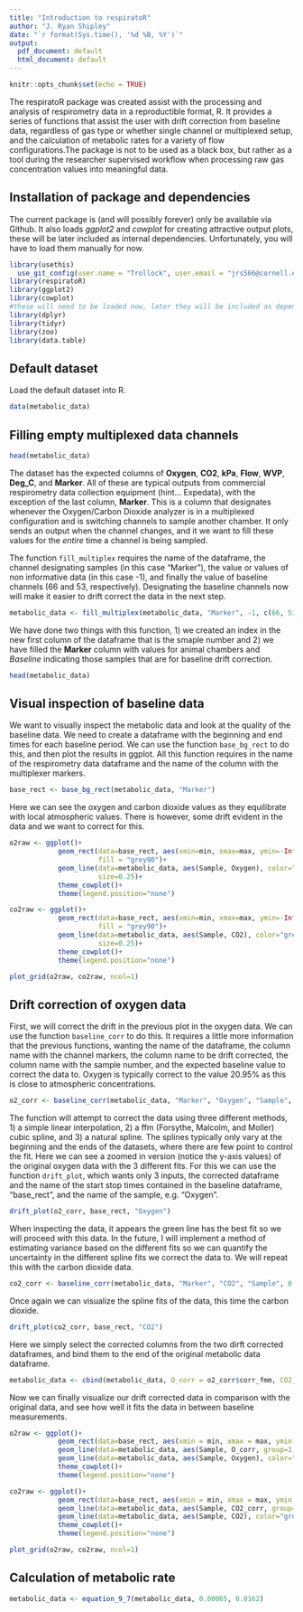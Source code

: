 ```yaml
---
title: "Introduction to respiratoR"
author: "J. Ryan Shipley"
date: "`r format(Sys.time(), '%d %B, %Y')`"
output:
  pdf_document: default
  html_document: default
---
```


```r
knitr::opts_chunk$set(echo = TRUE)
```

The respiratoR package was created assist with the processing and analysis of respirometry data in a reproductible format, R. It provides a series of functions that assist the user with drift correction from baseline data, regardless of gas type or whether single channel or multiplexed setup, and the calculation of metabolic rates for a variety of flow configurations.The package is not to be used as a black box, but rather as a tool during the researcher supervised workflow when processing raw gas concentration values into meaningful data. 

## Installation of package and dependencies
The current package is (and will possibly forever) only be available via Github. It also loads *ggplot2* and *cowplot* for creating attractive output plots, these will be later included as internal dependencies. Unfortunately, you will have to load them manually for now.
```r
library(usethis)
  use_git_config(user.name = "Trollock", user.email = "jrs566@cornell.edu")
library(respiratoR)  
library(ggplot2)
library(cowplot)
#these will need to be loaded now, later they will be included as dependecies
library(dplyr)
library(tidyr)
library(zoo)
library(data.table)
```

## Default dataset
Load the default dataset into R.
```r
data(metabolic_data)
```

## Filling empty multiplexed data channels

```r
head(metabolic_data)
```

The dataset has the expected columns of **Oxygen**, **CO2**, **kPa**, **Flow**, **WVP**, **Deg_C**, and **Marker**.  All of these are typical outputs from commercial respirometry data collection equipment (hint... Expedata), with the exception of the last column, **Marker**.  This is a column that designates whenever the Oxygen/Carbon Dioxide analyzer is in a multiplexed configuration and is switching channels to sample another chamber.  It only sends an output when the channel changes, and it we want to fill these values for the *entire* time a channel is being sampled. 

The function `fill_multiplex` requires the name of the dataframe, the channel designating samples (in this case "Marker"), the value or values of non informative data (in this case -1), and finally the value of baseline channels (66 and 53, respectively).  Designating the baseline channels now will make it easier to drift correct the data in the next step. 

```r
metabolic_data <- fill_multiplex(metabolic_data, "Marker", -1, c(66, 53))   
```

We have done two things with this function, 1) we created an index in the new first column of the dataframe that is the smaple number and 2) we have filled the **Marker** column with values for animal chambers and *Baseline* indicating those samples that are for baseline drift correction.

```r
head(metabolic_data)
```

## Visual inspection of baseline data
We want to visually inspect the metabolic data and look at the quality of the baseline data.  We need to create a dataframe with the beginning and end times for each baseline period.  We can use the function `base_bg_rect` to do this, and then plot the results in ggplot. All this function requires in the name of the respirometry data dataframe and the name of the column with the multiplexer markers. 

```r
base_rect <- base_bg_rect(metabolic_data, "Marker")
```

Here we can see the oxygen and carbon dioxide values as they equilibrate with local atmospheric values. There is however, some drift evident in the data and we want to correct for this. 

```r
o2raw <- ggplot()+
            geom_rect(data=base_rect, aes(xmin=min, xmax=max, ymin=-Inf, ymax=Inf),
                      fill = "grey90")+
            geom_line(data=metabolic_data, aes(Sample, Oxygen), color="grey50", 
                      size=0.25)+
            theme_cowplot()+
            theme(legend.position="none")

co2raw <- ggplot()+
            geom_rect(data=base_rect, aes(xmin=min, xmax=max, ymin=-Inf, ymax=Inf),
                      fill = "grey90")+
            geom_line(data=metabolic_data, aes(Sample, CO2), color="grey50",
                      size=0.25)+
            theme_cowplot()+
            theme(legend.position="none")

plot_grid(o2raw, co2raw, ncol=1)
```

## Drift correction of oxygen data
First, we will correct the drift in the previous plot in the oxygen data.  We can use the function `baseline_corr` to do this.  It requires a little more information that the previous functions, wanting the name of the dataframe, the column name with the channel markers, the column name to be drift corrected, the column name with the sample number, and the expected baseline value to correct the data to.  Oxygen is typically correct to the value 20.95% as this is close to atmospheric concentrations.

```r
o2_corr <- baseline_corr(metabolic_data, "Marker", "Oxygen", "Sample", 20.950)
```

The function will attempt to correct the data using three different methods, 1) a simple linear interpolation, 2) a ffm (Forsythe, Malcolm, and Moller) cubic spline, and 3) a natural spline. The splines typically only vary at the beginning and the ends of the datasets, where there are few point to control the fit. Here we can see a zoomed in version (notice the y-axis values) of the original oxygen data with the 3 different fits. For this we can use the function `drift_plot`, which wants only 3 inputs, the corrected dataframe and the name of the start stop times contained in the baseline dataframe, "base_rect", and the name of the sample, e.g. "Oxygen".

```r
drift_plot(o2_corr, base_rect, "Oxygen")
```



When inspecting the data, it appears the green line has the best fit so we will proceed with this data.  In the future, I will implement a method of estimating variance based on the different fits so we can quantify the uncertainty in the different spline fits we correct the data to.  We will repeat this with the carbon dioxide data. 

```r
co2_corr <- baseline_corr(metabolic_data, "Marker", "CO2", "Sample", 0.065)
```

Once again we can visualize the spline fits of the data, this time the carbon dioxide. 

```r
drift_plot(co2_corr, base_rect, "CO2")
```

Here we simply select the corrected columns from the two dirft corrected dataframes, and bind them to the end of the original metabolic data dataframe.

```r
metabolic_data <- cbind(metabolic_data, O_corr = o2_corr$corr_fmm, CO2_corr = co2_corr$corr_fmm)
```

Now we can finally visualize our drift corrected data in comparison with the original data, and see how well it fits the data in between baseline measurements.

```r
o2raw <- ggplot()+
            geom_rect(data=base_rect, aes(xmin = min, xmax = max, ymin = -Inf, ymax = Inf), fill = "grey90")+
            geom_line(data=metabolic_data, aes(Sample, O_corr, group=1, color=as.factor(Marker)))+
            geom_line(data=metabolic_data, aes(Sample, Oxygen), color="grey50", size=0.25)+
            theme_cowplot()+
            theme(legend.position="none")

co2raw <- ggplot()+
            geom_rect(data=base_rect, aes(xmin = min, xmax = max, ymin = -Inf, ymax = Inf), fill = "grey90")+
            geom_line(data=metabolic_data, aes(Sample, CO2_corr, group=1, color=as.factor(Marker)))+
            geom_line(data=metabolic_data, aes(Sample, CO2), color="grey50", size=0.25)+
            theme_cowplot()+
            theme(legend.position="none")

plot_grid(o2raw, co2raw, ncol=1)
```

## Calculation of metabolic rate 

```r
metabolic_data <- equation_9_7(metabolic_data, 0.00065, 0.0162)
```

